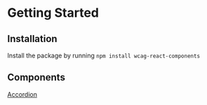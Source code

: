 

<Meta title="documentation/Getting Started" />

# Getting Started

## Installation

Install the package by running
`npm install wcag-react-components`

## Components

[Accordion](/story/documentation-accordion--page)

